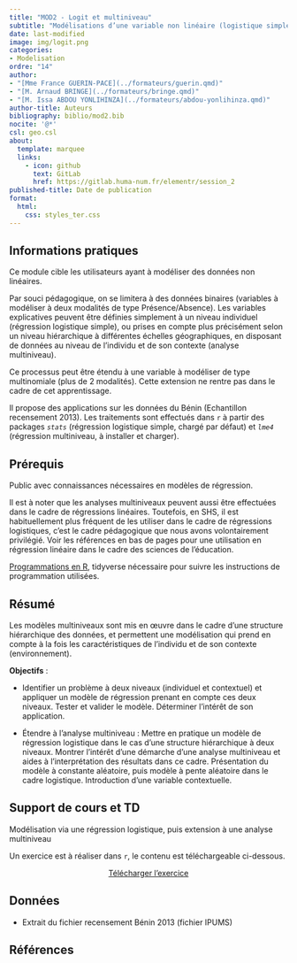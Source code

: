 ```yaml
---
title: "MOD2 - Logit et multiniveau"
subtitle: "Modélisations d’une variable non linéaire (logistique simple et extension multiniveau)"
date: last-modified
image: img/logit.png
categories: 
- Modelisation
ordre: "14" 
author: 
- "[Mme France GUERIN-PACE](../formateurs/guerin.qmd)"
- "[M. Arnaud BRINGE](../formateurs/bringe.qmd)"
- "[M. Issa ABDOU YONLIHINZA](../formateurs/abdou-yonlihinza.qmd)"
author-title: Auteurs
bibliography: biblio/mod2.bib
nocite: '@*'
csl: geo.csl
about:
  template: marquee
  links:
    - icon: github
      text: GitLab
      href: https://gitlab.huma-num.fr/elementr/session_2
published-title: Date de publication 
format:
  html: 
    css: styles_ter.css
---
```


## <i class="bi bi-info-circle"></i> Informations pratiques

Ce module cible les utilisateurs ayant à modéliser des données non linéaires.

Par souci pédagogique, on se limitera à des données binaires (variables à modéliser à deux modalités de type Présence/Absence). Les variables explicatives peuvent être définies simplement à un niveau individuel (régression logistique simple), ou prises en compte plus précisément selon un niveau hiérarchique à différentes échelles géographiques, en disposant de données au niveau de l'individu et de son contexte (analyse multiniveau).

Ce processus peut être étendu à une variable à modéliser de type multinomiale (plus de 2 modalités). Cette extension ne rentre pas dans le cadre de cet apprentissage.

Il propose des applications sur les données du Bénin (Echantillon recensement 2013). Les traitements sont effectués dans `r` à partir des packages *`stats`* (régression logistique simple, chargé par défaut) et *`lme4`* (régression multiniveau, à installer et charger).

## <i class="bi bi-ui-checks-grid"></i> Prérequis

Public avec connaissances nécessaires en modèles de régression.

Il est à noter que les analyses multiniveaux peuvent aussi être effectuées dans le cadre de régressions linéaires. Toutefois, en SHS, il est habituellement plus fréquent de les utiliser dans le cadre de régressions logistiques, c'est le cadre pédagogique que nous avons volontairement privilégié. Voir les références en bas de pages pour une utilisation en régression linéaire dans le cadre des sciences de l'éducation.

[Programmations en R](out1_r.qmd), tidyverse nécessaire pour suivre les instructions de programmation utilisées.

## <i class="bi bi-bookmark"></i> Résumé

Les modèles multiniveaux sont mis en œuvre dans le cadre d'une structure hiérarchique des données, et permettent une modélisation qui prend en compte à la fois les caractéristiques de l'individu et de son contexte (environnement).

**Objectifs** :

-   Identifier un problème à deux niveaux (individuel et contextuel) et appliquer un modèle de régression prenant en compte ces deux niveaux. Tester et valider le modèle. Déterminer l'intérêt de son application.

-   Étendre à l'analyse multiniveau : Mettre en pratique un modèle de régression logistique dans le cas d'une structure hiérarchique à deux niveaux. Montrer l'intérêt d'une démarche d'une analyse multiniveau et aides à l'interprétation des résultats dans ce cadre. Présentation du modèle à constante aléatoire, puis modèle à pente aléatoire dans le cadre logistique. Introduction d'une variable contextuelle.

## <i class="bi bi-person-video3"></i> Support de cours et TD

Modélisation via une régression logistique, puis extension à une analyse multiniveau

Un exercice est à réaliser dans `r`, le contenu est téléchargeable ci-dessous.

<!-- <object class="slide" data="support/introR_seance2_diapo.pdf" type="application/pdf"> -->

<!-- <iframe class="slide" src="https://meghan.rbind.io/slides/neair/neair.html#/title-slide"> -->

<!-- </iframe> -->

<!-- ## <i class="bi bi-cloud-arrow-down-fill"></i> Télécharger</i> -->

<!-- </object> -->

<!-- ## <i class="bi bi-person-video3"></i> Support de TD -->

<center><a href="https://bit.ly/45zLNib" class="btn btn-warning" role="button" aria-disabled="true" target="_blank" rel="noopener noreferrer"><i class="bi bi-eye"></i> Télécharger l'exercice </a></center>

## <i class="bi bi-clipboard-data"></i> Données

-   Extrait du fichier recensement Bénin 2013 (fichier IPUMS)

## <i class="bi bi-file-earmark-text"></i> Références
